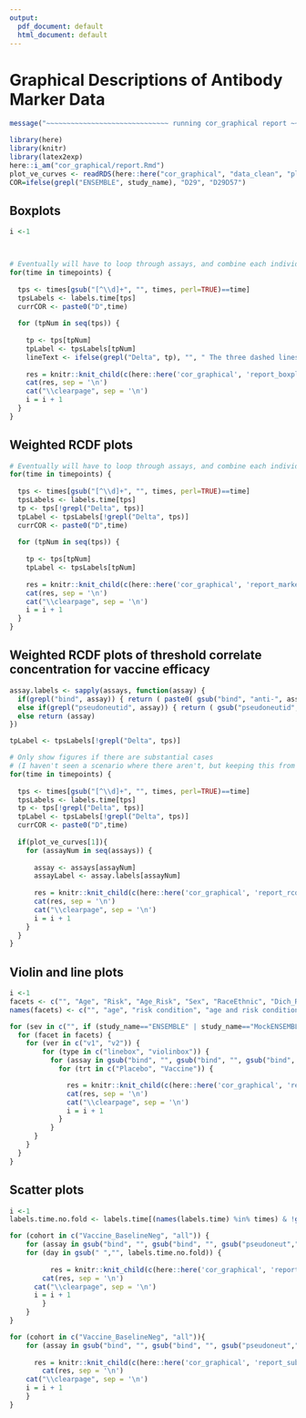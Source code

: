 ```yaml
---
output:
  pdf_document: default
  html_document: default
---
```

#  Graphical Descriptions of Antibody Marker Data {#ab-grapical}

```r
message("~~~~~~~~~~~~~~~~~~~~~~~~~~~~~~ running cor_graphical report ~~~~~~~~~~~~~~~~~~~~~~~~~~~~")
```


```r
library(here)
library(knitr)
library(latex2exp)
here::i_am("cor_graphical/report.Rmd")
plot_ve_curves <- readRDS(here::here("cor_graphical", "data_clean", "plot_ve_curves.rds"))
COR=ifelse(grepl("ENSEMBLE", study_name), "D29", "D29D57")
```

## Boxplots

```r
i <-1



# Eventually will have to loop through assays, and combine each individual assay's boxplots into one figure
for(time in timepoints) {
  
  tps <- times[gsub("[^\\d]+", "", times, perl=TRUE)==time]
  tpsLabels <- labels.time[tps]
  currCOR <- paste0("D",time)
  
  for (tpNum in seq(tps)) {
    
    tp <- tps[tpNum]
    tpLabel <- tpsLabels[tpNum]
    lineText <- ifelse(grepl("Delta", tp), "", " The three dashed lines in each figure are ULOQ, LLOQ, and LLOD, from top to bottom respectively.")
    
    res = knitr::knit_child(c(here::here('cor_graphical', 'report_boxplots.Rmd')), quiet = TRUE)
    cat(res, sep = '\n')
    cat("\\clearpage", sep = '\n')
    i = i + 1
  }
}

```


## Weighted RCDF plots

```r

# Eventually will have to loop through assays, and combine each individual assay's RCDFs into one figure
for(time in timepoints) {
  
  tps <- times[gsub("[^\\d]+", "", times, perl=TRUE)==time]
  tpsLabels <- labels.time[tps]
  tp <- tps[!grepl("Delta", tps)]
  tpLabel <- tpsLabels[!grepl("Delta", tps)]
  currCOR <- paste0("D",time)
  
  for (tpNum in seq(tps)) {
    
    tp <- tps[tpNum]
    tpLabel <- tpsLabels[tpNum]
    
    res = knitr::knit_child(c(here::here('cor_graphical', 'report_marker_rcdf.Rmd')), quiet = TRUE)
    cat(res, sep = '\n')
    cat("\\clearpage", sep = '\n')
    i = i + 1
  }
}

```


## Weighted RCDF plots of threshold correlate concentration for vaccine efficacy

```r

assay.labels <- sapply(assays, function(assay) {
  if(grepl("bind", assay)) { return ( paste0( gsub("bind", "anti-", assay), " binding Ab") ) } 
  else if(grepl("pseudoneutid", assay)) { return ( gsub("pseudoneutid", "PsV-nAb ID", assay) ) } 
  else return (assay)
})

tpLabel <- tpsLabels[!grepl("Delta", tps)]

# Only show figures if there are substantial cases
# (I haven't seen a scenario where there aren't, but keeping this from Kendrick)
for(time in timepoints) {
  
  tps <- times[gsub("[^\\d]+", "", times, perl=TRUE)==time]
  tpsLabels <- labels.time[tps]
  tp <- tps[!grepl("Delta", tps)]
  tpLabel <- tpsLabels[!grepl("Delta", tps)]
  currCOR <- paste0("D",time)
  
  if(plot_ve_curves[1]){
    for (assayNum in seq(assays)) {
      
      assay <- assays[assayNum]
      assayLabel <- assay.labels[assayNum]
      
      res = knitr::knit_child(c(here::here('cor_graphical', 'report_rcdf.Rmd')), quiet = TRUE)
      cat(res, sep = '\n')
      cat("\\clearpage", sep = '\n')
      i = i + 1
    }
  }
}

```


<!-- ## Spaghetti plots -->

<!-- ```{r, fig.cap = "Spaghetti Plots of Marker Trajectory: vaccine arm"} -->
<!-- include_graphics(here("cor_graphical", "figs", paste0("spaghetti_plot_trt_", study_name, ".png"))) -->
<!-- ``` -->


\clearpage
## Violin and line plots

```r
i <-1
facets <- c("", "Age", "Risk", "Age_Risk", "Sex", "RaceEthnic", "Dich_RaceEthnic")
names(facets) <- c("", "age", "risk condition", "age and risk condition", "sex assigned at birth", "race and ethnic group", "dichotomous classification of race and ethnic group")

for (sev in c("", if (study_name=="ENSEMBLE" | study_name=="MockENSEMBLE") "severe")){
  for (facet in facets) {
  	for (ver in c("v1", "v2")) {
  		for (type in c("linebox", "violinbox")) {
  		  for (assay in gsub("bind", "", gsub("bind", "", gsub("bind", "", gsub("pseudoneut","pnAb_", assays))))) {
  		    for (trt in c("Placebo", "Vaccine")) {

  		      res = knitr::knit_child(c(here::here('cor_graphical', 'report_sub1.Rmd')), quiet = TRUE)
  		      cat(res, sep = '\n')
  		      cat("\\clearpage", sep = '\n')
  		      i = i + 1
  		    }
  		  }
      }
  	}
  }
}

```


## Scatter plots

```r
i <-1
labels.time.no.fold <- labels.time[(names(labels.time) %in% times) & !grepl("fold-rise", labels.time)]

for (cohort in c("Vaccine_BaselineNeg", "all")) {
	for (assay in gsub("bind", "", gsub("bind", "", gsub("pseudoneut","pnAb_", assays)))) {
    for (day in gsub(" ","", labels.time.no.fold)) {
      
		  res = knitr::knit_child(c(here::here('cor_graphical', 'report_sub2.Rmd')), quiet = TRUE)
  		cat(res, sep = '\n')
      cat("\\clearpage", sep = '\n')
      i = i + 1
		} 
	}
}

for (cohort in c("Vaccine_BaselineNeg", "all")){
	for (assay in gsub("bind", "", gsub("bind", "", gsub("pseudoneut","pnAb_", assays)))){
		
	  res = knitr::knit_child(c(here::here('cor_graphical', 'report_sub3.Rmd')), quiet = TRUE)
		cat(res, sep = '\n')
    cat("\\clearpage", sep = '\n')
    i = i + 1
	}
}
```
